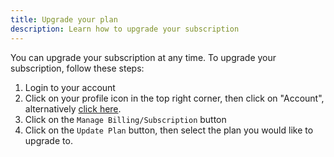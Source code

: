 ```yaml
---
title: Upgrade your plan
description: Learn how to upgrade your subscription
---
```


You can upgrade your subscription at any time. To upgrade your subscription, follow these steps:

1. Login to your account
2. Click on your profile icon in the top right corner, then click on "Account", alternatively <a href="/dashboard/account">click here</a>.
3. Click on the `Manage Billing/Subscription` button
4. Click on the `Update Plan` button, then select the plan you would like to upgrade to.
